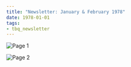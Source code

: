 ```yaml
---
title: "Newsletter: January & February 1978"
date: 1978-01-01
tags:
- tbq_newsletter
---
```


![Page 1](/assets/news/1978/tbq/01-newsletter-page1.jpg)

![Page 2](/assets/news/1978/tbq/01-newsletter-page2.jpg)